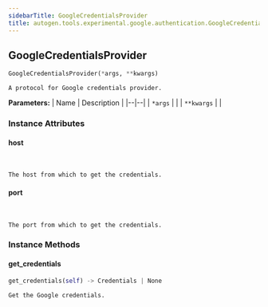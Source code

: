 ```yaml
---
sidebarTitle: GoogleCredentialsProvider
title: autogen.tools.experimental.google.authentication.GoogleCredentialsProvider
---
```

<h2 id="autogen.tools.experimental.google.authentication.GoogleCredentialsProvider" class="doc doc-heading">
    <code class="doc-symbol doc-symbol-heading doc-symbol-class"></code>
    <span class="doc doc-object-name doc-class-name">GoogleCredentialsProvider</span>
</h2>

```python
GoogleCredentialsProvider(*args, **kwargs)
```

    A protocol for Google credentials provider.

<b>Parameters:</b>
| Name | Description |
|--|--|
| `*args` |  |
| `**kwargs` |  |

### Instance Attributes

<code class="doc-symbol doc-symbol-heading doc-symbol-attribute"></code>
#### host
<br />

    The host from which to get the credentials.

<code class="doc-symbol doc-symbol-heading doc-symbol-attribute"></code>
#### port
<br />

    The port from which to get the credentials.

### Instance Methods

<code class="doc-symbol doc-symbol-heading doc-symbol-method"></code>
#### get_credentials

```python
get_credentials(self) -> Credentials | None
```

    Get the Google credentials.

<br />